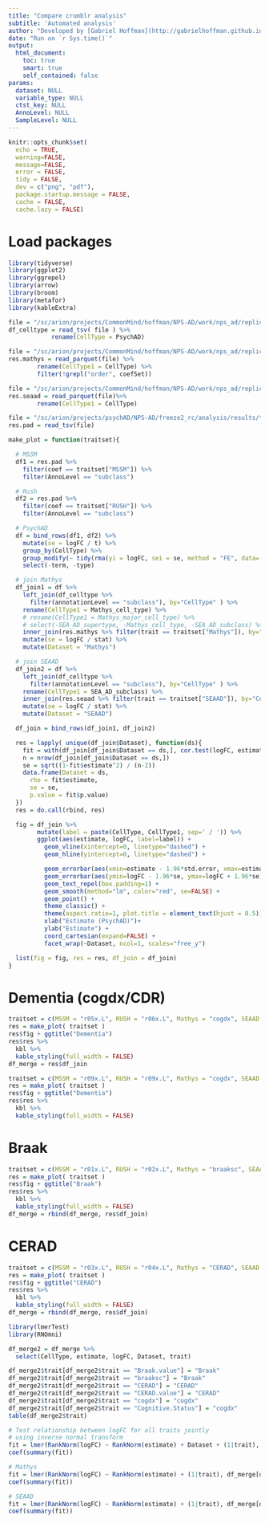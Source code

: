 ```yaml
---
title: "Compare crumblr analysis"
subtitle: 'Automated analysis'
author: "Developed by [Gabriel Hoffman](http://gabrielhoffman.github.io/)"
date: "Run on `r Sys.time()`"
output: 
  html_document:
    toc: true
    smart: true
    self_contained: false
params:
  dataset: NULL
  variable_type: NULL
  ctst_key: NULL
  AnnoLevel: NULL
  SampleLevel: NULL
---
```



<!---
cd /sc/arion/projects/CommonMind/hoffman/NPS-AD/work/nps_ad/analysis/freeze2/revision/replication
R
system("git pull"); rmarkdown::render("compare_crumblr.Rmd")

--->

```r
knitr::opts_chunk$set(
  echo = TRUE,
  warning=FALSE,
  message=FALSE,
  error = FALSE,
  tidy = FALSE,
  dev = c("png", "pdf"),
  package.startup.message = FALSE,
  cache = FALSE,
  cache.lazy = FALSE)
```

# Load packages
```r
library(tidyverse)
library(ggplot2)
library(ggrepel)
library(arrow)
library(broom)
library(metafor)
library(kableExtra)
```

```r
file = "/sc/arion/projects/CommonMind/hoffman/NPS-AD/work/nps_ad/replication/celltype_mapping.tsv"
df_celltype = read_tsv( file ) %>%
            rename(CellType = PsychAD)

file = "/sc/arion/projects/CommonMind/hoffman/NPS-AD/work/nps_ad/replication/Mathys_2023/Mathys_Cell_2023_Cell_Type_crumblr.parquet"
res.mathys = read_parquet(file) %>%
        rename(CellType1 = CellType) %>%
        filter(!grepl("order", coefSet))

file = "/sc/arion/projects/CommonMind/hoffman/NPS-AD/work/nps_ad/replication/SEA_AD/SEA_AD_crumblr.parquet"
res.seaad = read_parquet(file)%>%
        rename(CellType1 = CellType)

file = "/sc/arion/projects/psychAD/NPS-AD/freeze2_rc/analysis/results/topTable_combined_crumblr.tsv.gz"
res.pad = read_tsv(file)

make_plot = function(traitset){

  # MSSM 
  df1 = res.pad %>%
    filter(coef == traitset["MSSM"]) %>%
    filter(AnnoLevel == "subclass")

  # Rush
  df2 = res.pad %>%
    filter(coef == traitset["RUSH"]) %>%
    filter(AnnoLevel == "subclass")

  # PsychAD
  df = bind_rows(df1, df2) %>%
    mutate(se = logFC / t) %>%
    group_by(CellType) %>%
    group_modify(~ tidy(rma(yi = logFC, sei = se, method = "FE", data=.))) %>%
    select(-term, -type)

  # join Mathys
  df_join1 = df %>%
    left_join(df_celltype %>% 
      filter(annotationLevel == "subclass"), by="CellType" ) %>%
    rename(CellType1 = Mathys_cell_type) %>%
    # rename(CellType1 = Mathys_major_cell_type) %>%
    # select(-SEA_AD_supertype, -Mathys_cell_type, -SEA_AD_subclass) %>%
    inner_join(res.mathys %>% filter(trait == traitset["Mathys"]), by="CellType1") %>%
    mutate(se = logFC / stat) %>%
    mutate(Dataset = "Mathys")

  # join SEAAD
  df_join2 = df %>%
    left_join(df_celltype %>% 
      filter(annotationLevel == "subclass"), by="CellType" ) %>%
    rename(CellType1 = SEA_AD_subclass) %>%
    inner_join(res.seaad %>% filter(trait == traitset["SEAAD"]), by="CellType1") %>%
    mutate(se = logFC / stat) %>%
    mutate(Dataset = "SEAAD")

  df_join = bind_rows(df_join1, df_join2)

  res = lapply( unique(df_join$Dataset), function(ds){
    fit = with(df_join[df_join$Dataset == ds,], cor.test(logFC, estimate, method="spearman"))
    n = nrow(df_join[df_join$Dataset == ds,])
    se = sqrt((1-fit$estimate^2) / (n-2))
    data.frame(Dataset = ds, 
      rho = fit$estimate, 
      se = se,
      p.value = fit$p.value)
  })
  res = do.call(rbind, res)   

  fig = df_join %>%
        mutate(label = paste(CellType, CellType1, sep=' / ')) %>%
        ggplot(aes(estimate, logFC, label=label)) +
          geom_vline(xintercept=0, linetype="dashed") +
          geom_hline(yintercept=0, linetype="dashed") +

          geom_errorbar(aes(xmin=estimate - 1.96*std.error, xmax=estimate + 1.96*std.error), width=0, alpha = .4, color="grey70") +
          geom_errorbar(aes(ymin=logFC - 1.96*se, ymax=logFC + 1.96*se), width=0, alpha = .4, color="grey70") +
          geom_text_repel(box.padding=1) +         
          geom_smooth(method="lm", color="red", se=FALSE) +
          geom_point() +
          theme_classic() +
          theme(aspect.ratio=1, plot.title = element_text(hjust = 0.5)) +
          xlab("Estimate (PsychAD)")+
          ylab("Estimate") +
          coord_cartesian(expand=FALSE) +
          facet_wrap(~Dataset, ncol=1, scales="free_y") 

  list(fig = fig, res = res, df_join = df_join)
}
```

<!----
# AD
```r
traitset = c(MSSM = "c02xAD - c02xControl", RUSH = "c03xAD - c03xControl", Mathys = "ADdiag2types", SEAAD = 'none')
res = make_plot( traitset ) 
res$fig + ggtitle("AD")
```
--->

# Dementia (cogdx/CDR)
```r
traitset = c(MSSM = "r05x.L", RUSH = "r06x.L", Mathys = "cogdx", SEAAD = "Cognitive.Status")
res = make_plot( traitset ) 
res$fig + ggtitle("Dementia")
res$res %>%
  kbl %>%
  kable_styling(full_width = FALSE)
df_merge = res$df_join
```

```r
traitset = c(MSSM = "r09x.L", RUSH = "r09x.L", Mathys = "cogdx", SEAAD = "Cognitive.Status")
res = make_plot( traitset ) 
res$fig + ggtitle("Dementia")
res$res %>%
  kbl %>%
  kable_styling(full_width = FALSE)
```

# Braak
```r
traitset = c(MSSM = "r01x.L", RUSH = "r02x.L", Mathys = "braaksc", SEAAD = "Braak.value")
res = make_plot( traitset ) 
res$fig + ggtitle("Braak")
res$res %>%
  kbl %>%
  kable_styling(full_width = FALSE)
df_merge = rbind(df_merge, res$df_join)
```

# CERAD
```r
traitset = c(MSSM = "r03x.L", RUSH = "r04x.L", Mathys = "CERAD", SEAAD = "CERAD.value")
res = make_plot( traitset ) 
res$fig + ggtitle("CERAD")
res$res %>%
  kbl %>%
  kable_styling(full_width = FALSE)
df_merge = rbind(df_merge, res$df_join)
```


```r
library(lmerTest)
library(RNOmni)

df_merge2 = df_merge %>%
  select(CellType, estimate, logFC, Dataset, trait)

df_merge2$trait[df_merge2$trait == "Braak.value"] = "Braak" 
df_merge2$trait[df_merge2$trait == "braaksc"] = "Braak" 
df_merge2$trait[df_merge2$trait == "CERAD"] = "CERAD" 
df_merge2$trait[df_merge2$trait == "CERAD.value"] = "CERAD" 
df_merge2$trait[df_merge2$trait == "cogdx"] = "cogdx" 
df_merge2$trait[df_merge2$trait == "Cognitive.Status"] = "cogdx" 
table(df_merge2$trait)

# Test relationship between logFC for all traits jointly
# using inverse normal transform
fit = lmer(RankNorm(logFC) ~ RankNorm(estimate) + Dataset + (1|trait), df_merge)
coef(summary(fit))

# Mathys
fit = lmer(RankNorm(logFC) ~ RankNorm(estimate) + (1|trait), df_merge[df_merge$Dataset == "Mathys",])
coef(summary(fit))

# SEAAD
fit = lmer(RankNorm(logFC) ~ RankNorm(estimate) + (1|trait), df_merge[df_merge$Dataset == "SEAAD",])
coef(summary(fit))
```




















